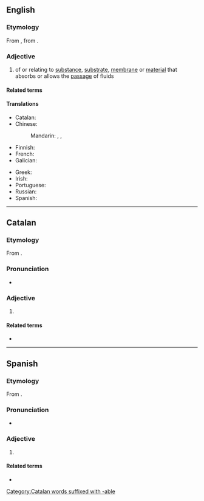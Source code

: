 {{also|perméable}}
==English==

===Etymology===
From {{bor|en|frm|perméable}}, from {{der|en|la|permeābilis}}.

===Adjective===
{{en-adj}}

# of or relating to [[substance]], [[substrate]], [[membrane]] or [[material]] that absorbs or allows the [[passage]] of fluids
#: {{ux|en|Rainwater sinks through '''permeable''' rock to form an underground reservoir.}}
#: {{syn|en|water-permeable}}
#: {{ant|en|impermeable}}

====Related terms====
{{rel2
|permeability
|nonpermeable
|lang=en}}

====Translations====
{{trans-top|that absorbs or allows the passage of fluids}}
* Catalan: {{t+|ca|permeable}}
* Chinese:
*: Mandarin: {{t|cmn|[[可]][[滲透]][[的]]}}, {{t|cmn|[[可]][[渗透]][[的]]|tr=kě shèntòu de}}, {{t|cmn|[[透水]][[的]]|tr=tòushuǐ de}}
* Finnish: {{t+|fi|läpäisevä}}
* French: {{t+|fr|perméable|m|f}}
* Galician: {{t+|gl|permeable|m|f}}
{{trans-mid}}
* Greek: {{t+|el|διαπερατός|m}}
* Irish: {{t|ga|tréscaoilteach}}
* Portuguese: {{t+|pt|permeável}}
* Russian: {{t-needed|ru}}
* Spanish: {{t|es|permeable}}
{{trans-bottom}}

----

==Catalan==

===Etymology===
From {{der|ca|la|permeābilis}}.

===Pronunciation===
* {{ca-IPA}}

===Adjective===
{{ca-adj|mf}}

# {{l|en|permeable}}
#: {{ant|ca|impermeable}}

====Related terms====
* {{l|ca|permeabilitat}}

[[Category:Catalan words suffixed with -able]]

----

==Spanish==

===Etymology===
From {{der|es|la|permeābilis}}.

===Pronunciation===
* {{es-IPA}}

===Adjective===
{{es-adj|mf}}

# {{l|en|permeable}}
#: {{ant|es|impermeable}}

====Related terms====
* {{l|es|permeabilidad}}